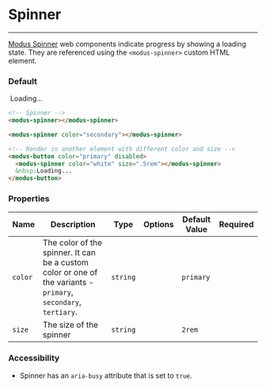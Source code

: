 # Spinner

---

[Modus Spinner](https://modus.trimble.com/components/spinners/) web components indicate progress by showing a loading state. They are referenced using the `<modus-spinner>` custom HTML element.

### Default

<modus-spinner></modus-spinner>

<modus-spinner color="secondary"></modus-spinner>

<modus-spinner color="tertiary"></modus-spinner>

<modus-button color="primary" disabled>
  <modus-spinner color="white" size=".5rem"></modus-spinner>
  &nbsp;Loading...
</modus-button>

```html
<!-- Spinner -->
<modus-spinner></modus-spinner>

<modus-spinner color="secondary"></modus-spinner>

<!-- Render in another element with different color and size -->
<modus-button color="primary" disabled>
  <modus-spinner color="white" size=".5rem"></modus-spinner>
  &nbsp;Loading...
</modus-button>
```

### Properties

| Name    | Description                                                                                                     | Type     | Options | Default Value | Required |
| ------- | --------------------------------------------------------------------------------------------------------------- | -------- | ------- | ------------- | -------- |
| `color` | The color of the spinner. It can be a custom color or one of the variants - `primary`, `secondary`, `tertiary`. | `string` |         | `primary`     |          |
| `size`  | The size of the spinner                                                                                         | `string` |         | `2rem`        |          |

### Accessibility

- Spinner has an `aria-busy` attribute that is set to `true`.
